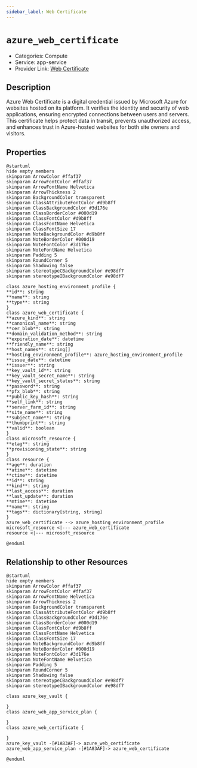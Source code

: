 ```yaml
---
sidebar_label: Web Certificate
---
```


# `azure_web_certificate`

- Categories: Compute
- Service: app-service
- Provider Link: [Web Certificate](https://learn.microsoft.com/en-us/azure/app-service/configure-ssl-certificate)

## Description

Azure Web Certificate is a digital credential issued by Microsoft Azure for websites hosted on its platform. It verifies the identity and security of web applications, ensuring encrypted connections between users and servers. This certificate helps protect data in transit, prevents unauthorized access, and enhances trust in Azure-hosted websites for both site owners and visitors.

## Properties

<ZoomPanPinch>

```kroki imgType="plantuml" imgAlt="Diagram of Web Certificate data model"
@startuml
hide empty members
skinparam ArrowColor #ffaf37
skinparam ArrowFontColor #ffaf37
skinparam ArrowFontName Helvetica
skinparam ArrowThickness 2
skinparam BackgroundColor transparent
skinparam ClassAttributeFontColor #d9b8ff
skinparam ClassBackgroundColor #3d176e
skinparam ClassBorderColor #000d19
skinparam ClassFontColor #d9b8ff
skinparam ClassFontName Helvetica
skinparam ClassFontSize 17
skinparam NoteBackgroundColor #d9b8ff
skinparam NoteBorderColor #000d19
skinparam NoteFontColor #3d176e
skinparam NoteFontName Helvetica
skinparam Padding 5
skinparam RoundCorner 5
skinparam Shadowing false
skinparam stereotypeCBackgroundColor #e98df7
skinparam stereotypeIBackgroundColor #e98df7

class azure_hosting_environment_profile {
**id**: string
**name**: string
**type**: string
}
class azure_web_certificate {
**azure_kind**: string
**canonical_name**: string
**cer_blob**: string
**domain_validation_method**: string
**expiration_date**: datetime
**friendly_name**: string
**host_names**: string[]
**hosting_environment_profile**: azure_hosting_environment_profile
**issue_date**: datetime
**issuer**: string
**key_vault_id**: string
**key_vault_secret_name**: string
**key_vault_secret_status**: string
**password**: string
**pfx_blob**: string
**public_key_hash**: string
**self_link**: string
**server_farm_id**: string
**site_name**: string
**subject_name**: string
**thumbprint**: string
**valid**: boolean
}
class microsoft_resource {
**etag**: string
**provisioning_state**: string
}
class resource {
**age**: duration
**atime**: datetime
**ctime**: datetime
**id**: string
**kind**: string
**last_access**: duration
**last_update**: duration
**mtime**: datetime
**name**: string
**tags**: dictionary[string, string]
}
azure_web_certificate --> azure_hosting_environment_profile
microsoft_resource <|--- azure_web_certificate
resource <|--- microsoft_resource

@enduml
```

</ZoomPanPinch>

## Relationship to other Resources

<ZoomPanPinch>

```kroki imgType="plantuml" imgAlt="Diagram of Web Certificate resource relationships"
@startuml
hide empty members
skinparam ArrowColor #ffaf37
skinparam ArrowFontColor #ffaf37
skinparam ArrowFontName Helvetica
skinparam ArrowThickness 2
skinparam BackgroundColor transparent
skinparam ClassAttributeFontColor #d9b8ff
skinparam ClassBackgroundColor #3d176e
skinparam ClassBorderColor #000d19
skinparam ClassFontColor #d9b8ff
skinparam ClassFontName Helvetica
skinparam ClassFontSize 17
skinparam NoteBackgroundColor #d9b8ff
skinparam NoteBorderColor #000d19
skinparam NoteFontColor #3d176e
skinparam NoteFontName Helvetica
skinparam Padding 5
skinparam RoundCorner 5
skinparam Shadowing false
skinparam stereotypeCBackgroundColor #e98df7
skinparam stereotypeIBackgroundColor #e98df7

class azure_key_vault {

}
class azure_web_app_service_plan {

}
class azure_web_certificate {

}
azure_key_vault -[#1A83AF]-> azure_web_certificate
azure_web_app_service_plan -[#1A83AF]-> azure_web_certificate

@enduml
```

</ZoomPanPinch>
